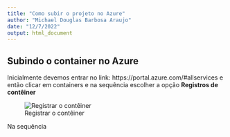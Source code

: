 ```yaml
---
title: "Como subir o projeto no Azure"
author: "Michael Douglas Barbosa Araujo"
date: "12/7/2022"
output: html_document
---
```


## Subindo o container no Azure

Inicialmente devemos entrar no link: https://portal.azure.com/#allservices e então 
clicar em containers e na sequência escolher a opção **Registros de contêiner**

![Registrar o contêiner](docs/images/1.png)

Na sequência 